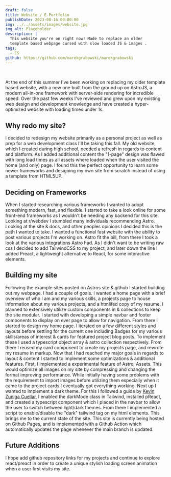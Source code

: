 ```yaml
---
draft: false
title: Website / E-Portfolio
publishDate: 2023-08-16 00:00:00
img: ../../assets/images/website.jpg
img_alt: Placeholder
description: |
  This website you're on right now! Made to replace an older
  template based webpage cursed with slow loaded JS & images .
tags:
  - CS
github: https://github.com/marekgrabowski/marekgrabowski
---
```

<div class="h-0" style="visibility:hidden">![Sample Image](../../assets/images/website.jpg)</div>

At the end of this summer I've been working on replacing my older template based website, with a new one built from the ground up on AstroJS, a modern all-in-one framework with server-side rendering for incredible speed. Over the past few weeks I've reviewed and grew upon my existing web design and development knowledge and have created a hyper-optimized website with loading times under 1s.

## Why redo my site?

I decided to redesign my website primarily as a personal project as well as prep for a web development class I'll be taking this fall. My old website, which I created during high school, needed a refresh in regards to content and platform. As I added additional content the "1-page" design was flawed with long load times as all assets where loaded when the user visited the home (and only) page. I found this the perfect opportunity to learn some newer frameworks and designing my own site from scratch instead of using a template from HTML5UP.

## Deciding on Frameworks

When I started researching various frameworks I wanted to adopt something modern, fast, and flexible. I started to take a look online for some front-end frameworks as I wouldn't be needing any backend for this site. Looking at r/webdev I stumbled many individuals recommending Astro. Looking at the site & docs, and other peoples opinions I decided this is the path I wanted to take. I wanted a functional fast website with the ability to post various projects I'm working on. Astro fit the bill, from there I took a look at the various integrations Astro had. As I didn't want to be writing raw css I decided to add TailwindCSS to my project, and later down the line I added Preact, a lightweight alternative to React, for some interactive elements.  

## Building my site

Following the example sites posted on Astros site & github I started building out my webpage. I had a couple of goals. I wanted a home page with a brief overview of who I am and my various skills, a projects page to house information about my various projects, and a htmlifed copy of my resume. I planned to extensively utilize custom components in & collections to keep the site modular. 
I started with developing a simple navbar and footer components to display on ever page to allow for navigation. From there I started to design my home page. I iterated on a few different styles and layouts before settling for the current one including Badges for my various skills/areas of interest & cards for featured project blog posts. To implement these I used a typescript object array & astro collection respectively.
From there I reused my card component to create my projects page, and rewrote my resume in markup. Now that I had reached my major goals in regards to layout & content I started to implement some optimizations & additional features.
First, I implemented a experimental feature of Astro, Assets. This would optimize all images on my site by compressing and changing the format improving performance. While initially having some problems with the requirement to import images before utilizing them especially when it came to the project cards I eventually got everything working. 
Next up I wanted to implement a dark theme. For this I followed a guide by [Kevin Zuniga Cuellar](https://www.kevinzunigacuellar.com/blog/dark-mode-in-astro/), I enabled the darkMode class in Tailwind, installed pReact, and created a typescript component which I placed in the navbar to allow the user to switch between light/dark themes. From there I implemented a script to enable/disable the "dark" tailwind tag on my html elements. 
This brings me to the current state of the site. This site is currently being hosted on Github Pages, and is implemented with a Github Action which automatically updates the page whenever the main branch is updated.

## Future Additions

I hope add github repository links for my projects and continue to explore react/preact in order to create a unique stylish loading screen animation when a user first visits my site.
